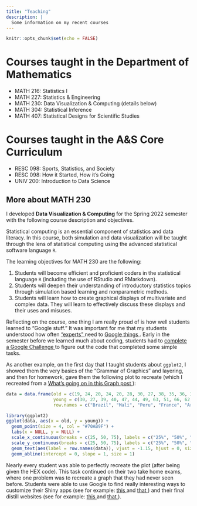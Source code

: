 ```yaml
---
title: "Teaching"
description: |
  Some information on my recent courses
---
```


```r
knitr::opts_chunk$set(echo = FALSE)
```


# Courses taught in the Department of Mathematics

* MATH 216: Statistics I
* MATH 227: Statistics & Engineering
* MATH 230: Data Visualization & Computing (details below)
* MATH 304: Statistical Inference
* MATH 407: Statistical Designs for Scientific Studies

# Courses taught in the A&S Core Curriculum

* RESC 098: Sports, Statistics, and Society
* RESC 098: How it Started, How it's Going
* UNIV 200: Introduction to Data Science


## More about MATH 230

I developed **Data Visualization & Computing** for the Spring 2022 semester with the following course description and objectives.

Statistical computing is an essential component of statistics and data literacy.  In this course, both simulation and data visualization will be taught through the lens of statistical computing using the advanced statistical software language `R`.

The learning objectives for MATH 230 are the following:

1. Students will become efficient and proficient coders in the statistical language `R` (including the use of RStudio and RMarkdown). 
2. Students will deepen their understanding of introductory statistics topics through simulation based learning and nonparametric methods. 
3. Students will learn how to create graphical displays of multivariate and complex data. They will learn to effectively discuss these displays and their uses and misuses. 

Reflecting on the course, one thing I am really proud of is how well students learned to "Google stuff."  It was important for me that my students understood how often <a href="https://erictleung.com/everything-i-googled-in-a-week-as-a-data-scientist"> "experts" </a> need to <a href="https://www.tiktok.com/@colethesciencedude/video/7078164736591826218"> Google things </a>.  Early in the semester before we learned much about coding, students had to <a href="Google_Challenge.pdf"> complete a Google Challenge </a> to figure out the code that completed some simple tasks.

As another example, on the first day that I taught students about `ggplot2`, I showed them the very basics of the "Grammar of Graphics" and layering, and then for homework, gave them the following plot to recreate (which I recreated from a <a href="https://www.nytimes.com/2022/02/03/learning/whats-going-on-in-this-graph-feb-9-2022.html"> What's going on in this Graph post </a>):

```r
data = data.frame(old = c(19, 24, 20, 24, 20, 28, 30, 27, 38, 35, 36, 39, 43, 48, 49, 51, 55, 62, 65, 55, 77),
                  young = c(30, 27, 39, 40, 47, 44, 49, 63, 51, 66, 62, 61, 56, 50, 44, 65, 64, 61, 64, 70, 81),
                  row.names = c("Brazil", "Mali", "Peru", "France", "Argentina", "Cameroon", "Spain", "Japan", "U.K.", "U.S.", "Ukraine", "Germany", "Lebanon", "Bangladesh", "Morocco", "Kenya", "Ethiopia", "Nigeria", "India", "Zimbabwe", "Indonesia"))

library(ggplot2)
ggplot(data, aes(x = old, y = young)) + 
  geom_point(size = 4, col = "#70AB9F") + 
  labs(x = NULL, y = NULL) +
  scale_x_continuous(breaks = c(25, 50, 75), labels = c("25%", "50%", "75%"), limits = c(16, 84)) + 
  scale_y_continuous(breaks = c(25, 50, 75), labels = c("25%", "50%", "75%"), limits = c(16, 84)) + 
  geom_text(aes(label = row.names(data)), vjust = -1.15, hjust = 0, size = 4) + 
  geom_abline(intercept = 0, slope = 1, size = 1)
```

Nearly every student was able to perfectly recreate the plot (after being given the HEX code).  This task continued on their two take home exams, where one problem was to recreate a graph that they had never seen before.  Students were able to use Google to find really interesting ways to customize their Shiny apps (see for example: <a href="https://rconnect.bucknell.edu/content/68ed495d-b45e-4329-8aec-f45d272722bb"> this </a> and <a href="https://rconnect.bucknell.edu/content/c9c7fa3a-0fbf-4c42-b4e7-19e6950f0564"> that </a>
) and their final distill websites (see for example: <a href="https://gabbymishler58.github.io/GabbyMishler_Website/"> this </a> and <a href="https://dbn005.github.io/Viz-Through-RStudio/index.html"> that </a>).




